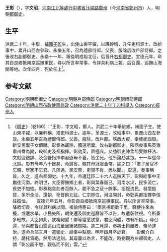 {{Otheruses|王彰|other=同名或類似名的其它條目描述}}
'''王彰'''（{{bd|1366年||1427年|catIdx=}}），字'''文昭'''，[[河南江北等處行中書省|河南江北等處行中書省]][[汴梁路|汴梁路]][[鄭州|鄭州]]（今[[河南省|河南省]][[鄭州市|鄭州市]]）人，明朝[[都御史|都御史]]。
==生平==
洪武二十年，中舉，補[[國子監|國子監]]生，出使山東平糴，以廉幹稱，升任吏科源士、改給事中，累升山西左參政。永樂五年，召為禮部侍郎。父喪，服除后改戶部侍郎。之後改右副都御史。永樂十一年，跟從明成祖北征，后晋升[[右都御史|右都御史]]。宣德元年，命其自良鄉抵南京巡撫軍民，尋以所言率常事，令詳具利病上報。后召還，巡撫山海關等地。次年四月，死於任上<ref>《[[明史|明史]]》（卷160）：“王彰，字文昭，鄭人。洪武二十年舉於鄉，補國子生。使山東平糴，以廉幹稱，擢吏科源士。逾年，革源士，改給事中，累遷山西左參政。永樂五年召為禮部侍郎。父喪，服除，改戶部。陝西大疫，奉使祀西嶽。新安民鬻子女償賦。彰奏為蠲除，贖還所鬻。改右副都御史。陝西僉事馬英激肅州番為變，殺御史及都指揮。彰劾英，置極典。又劾御史陳孟旭受賕枉法、文獻盜銀課、及金吾指揮李嚴逐母不養，皆坐死。他所論劾甚眾。十一年從帝北巡。彰有母年八十餘矣，命歸省，賜其母冠服金幣。諭之曰：「君子居官不忘親，居家不忘君。凡所過，民安否，吏賢不肖，悉以聞。」彰還，奏事稱旨。久之，進右都御史。十九年，帝遣廷臣二十六人巡撫天下，彰與給事中王勵往河南。終明世，大臣得撫鄉土者，彰與葉春而已。河南水災，民多流亡，長吏不加恤。彰奏黜貪刻者百餘人，罷不急之征十餘事。招複流民，發廩振貸，多所全活。還朝，命督餉北征。仁宗即位，河溢開封，命彰與都指揮李信往振恤。　　宣德元年五月，命彰自良鄉抵南京巡撫軍民。尋以所言率常事，降敕切責，令詳具利病以聞。複諭侍臣曰：「兩京相距數千里，驛使往來為擾，或遘水旱，小民失所，朝使還及御史巡曆皆不以告，故遣彰往視。今所奏多細故。大臣如此，朕複何望！卿等當悉朕意，君臣同體，勿有所疑。」尋召還，命與都督山雲巡山海至居庸諸關隘。逾二月還，奏將士擅離者，帝命逮治。遂命兵部三月一遣御史、給事中點閱。明年四月卒於官。　　彰嚴介自持，請托皆絕，然用法過刻。其母屢以為言，不能改。時劉觀為左都御史。人謂「彰公而不恕，觀私而不刻」雲。”</ref>。

==参考文献==
{{wikisource|明史/卷160}}
{{Reflist}}

{{DEFAULTSORT:Wang王}}
[[Category:明朝都御史|Category:明朝都御史]]
[[Category:明朝戶部侍郎|Category:明朝戶部侍郎]]
[[Category:明朝禮部侍郎|Category:明朝禮部侍郎]]
[[Category:明朝山西布政使司參政|Category:明朝山西布政使司參政]]
[[Category:洪武二十年丁卯科舉人|Category:洪武二十年丁卯科舉人]]
[[Category:郑州人|Category:郑州人]]